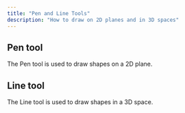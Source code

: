 ```yaml
---
title: "Pen and Line Tools"
description: "How to draw on 2D planes and in 3D spaces"
---
```


## Pen tool&#x20;

The Pen tool is used to draw shapes on a 2D plane.

<Accordion title="Using the Pen tool" defaultOpen={false} />

<AccordionGroup>
  <Accordion title="Editing the curve" defaultOpen={false} />

  <Accordion title="Fill or extrude the curve" defaultOpen={false} />

  <Accordion title="Pipe the curve" defaultOpen={false} />
</AccordionGroup>

## Line tool&#x20;

The Line tool is used to draw shapes in a 3D space.

<Accordion title="Using the Line tool" defaultOpen={false} />

<AccordionGroup>
  <Accordion title="Editing the shape" defaultOpen={false} />

  <Accordion title="Pipe the curve" defaultOpen={false} />
</AccordionGroup>